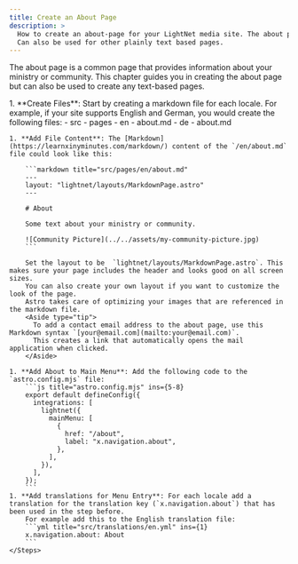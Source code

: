 ```yaml
---
title: Create an About Page
description: >
  How to create an about-page for your LightNet media site. The about page is a common page that provides information about your ministry or community.
  Can also be used for other plainly text based pages.
---
```




The about page is a common page that provides information about your ministry or community.
This chapter guides you in creating the about page but can also be used to create any text-based pages.

<Steps>
    1. **Create Files**: Start by creating a markdown file for each locale.
        For example, if your site supports English and German, you would create the following files:
        <FileTree>
        - src
          - pages
            - en
              - about.md
            - de
              - about.md
        </FileTree>

    1. **Add File Content**: The [Markdown](https://learnxinyminutes.com/markdown/) content of the `/en/about.md` file could look like this:

        ```markdown title="src/pages/en/about.md"
        ---
        layout: "lightnet/layouts/MarkdownPage.astro"
        ---

        # About

        Some text about your ministry or community.

        ![Community Picture](../../assets/my-community-picture.jpg)
        ```

        Set the layout to be  `lightnet/layouts/MarkdownPage.astro`. This makes sure your page includes the header and looks good on all screen sizes.
        You can also create your own layout if you want to customize the look of the page.
        Astro takes care of optimizing your images that are referenced in the markdown file.
        <Aside type="tip">
          To add a contact email address to the about page, use this Markdown syntax `[your@email.com](mailto:your@email.com)`.
          This creates a link that automatically opens the mail application when clicked.
        </Aside>
        
    1. **Add About to Main Menu**: Add the following code to the `astro.config.mjs` file:
        ```js title="astro.config.mjs" ins={5-8}
        export default defineConfig({
          integrations: [
            lightnet({
              mainMenu: [
                {
                  href: "/about",
                  label: "x.navigation.about",
                },
              ],
            }),
          ],
        });
        ```
    1. **Add translations for Menu Entry**: For each locale add a translation for the translation key (`x.navigation.about`) that has been used in the step before.
        For example add this to the English translation file:
        ```yml title="src/translations/en.yml" ins={1}
        x.navigation.about: About
        ```
    </Steps>